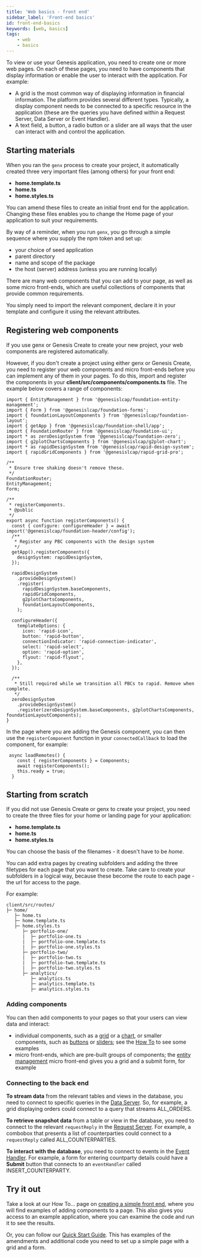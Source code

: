 ```yaml
---
title: 'Web basics - front end'
sidebar_label: 'Front-end basics'
id: front-end-basics
keywords: [web, basics]
tags:
    - web
    - basics
---
```


To view or use your Genesis application, you need to create one or more web pages. On each of these pages, you need to have components that display information or enable the user to interact with the application. For example:
-	A grid is the most common way of displaying information in financial information. The platform provides several different types. Typically, a display component needs to be connected to a specific resource in the application (these are the queries you have defined within a Request Server, Data Server or Event Handler).
-	A text field, a button, a radio button or a slider are all ways that the user can interact with and control the application.



## Starting materials
When you ran the `genx` process to create your project, it automatically created three very important files (among others) for your front end:
-	**home.template.ts**
-	**home.ts**
-	**home.styles.ts**


You can amend these files to create an initial front end for the application. Changing these files enables you to change the Home page of your application to suit your requirements.

By way of a reminder, when you run `genx`, you go through a simple sequence where you supply the npm token and set up:
-	your choice of seed application
-	parent directory
-	name and scope of the package
-	the host (server) address (unless you are running locally)

There are many web components that you can add to your page, as well as some micro front-ends, which are useful collections of components that provide common requirements. 

You simply need to import the relevant component, declare it in your template and configure it using the relevant attributes.

## Registering web components
If you use genx or Genesis Create to create your new project, your web components are registered automatically.

However, if you don't create a project using either genx or Genesis Create, 
you need to register your web components and micro front-ends before you can implement any of them in your pages. To do this, import and register the components in your **client/src/components/components.ts** file. The example below covers a range of components:

```
import { EntityManagement } from '@genesislcap/foundation-entity-management';
import { Form } from '@genesislcap/foundation-forms';
import { foundationLayoutComponents } from '@genesislcap/foundation-layout';
import { getApp } from '@genesislcap/foundation-shell/app';
import { FoundationRouter } from '@genesislcap/foundation-ui';
import * as zeroDesignSystem from '@genesislcap/foundation-zero';
import { g2plotChartsComponents } from '@genesislcap/g2plot-chart';
import * as rapidDesignSystem from '@genesislcap/rapid-design-system';
import { rapidGridComponents } from '@genesislcap/rapid-grid-pro';

/**
 * Ensure tree shaking doesn't remove these.
 */
FoundationRouter;
EntityManagement;
Form;

/**
 * registerComponents.
 * @public
 */
export async function registerComponents() {
  const { configure: configureHeader } = await import('@genesislcap/foundation-header/config');
  /**
   * Register any PBC components with the design system
   */
  getApp().registerComponents({
    designSystem: rapidDesignSystem,
  });

  rapidDesignSystem
    .provideDesignSystem()
    .register(
      rapidDesignSystem.baseComponents,
      rapidGridComponents,
      g2plotChartsComponents,
      foundationLayoutComponents,
    );

  configureHeader({
    templateOptions: {
      icon: 'rapid-icon',
      button: 'rapid-button',
      connectionIndicator: 'rapid-connection-indicator',
      select: 'rapid-select',
      option: 'rapid-option',
      flyout: 'rapid-flyout',
    },
  });

  /**
   * Still required while we transition all PBCs to rapid. Remove when complete.
   */
  zeroDesignSystem
    .provideDesignSystem()
    .register(zeroDesignSystem.baseComponents, g2plotChartsComponents, foundationLayoutComponents);
}
```

In the page where you are adding the Genesis component, you can then use the `registerComponent` function in your `connectedCallback` to load the component, for example:

```
 async loadRemotes() {
    const { registerComponents } = Components;
    await registerComponents();
    this.ready = true;
  }
```

## Starting from scratch
If you did not use Genesis Create or genx to create your project, you need to create the three files for your home or landing page for your application:

-	**home.template.ts**
-	**home.ts**
-	**home.styles.ts**

You can choose the basis of the filenames - it doesn't have to be *home*.

You can add extra pages by creating subfolders and adding the three filetypes for each page that you want to create. Take care to create your subfolders in a logical way, because these become the route to each page - the url for access to the page. 

For example:

```
client/src/routes/
├─ home/
   ├─ home.ts
   ├─ home.template.ts
   ├─ home.styles.ts
      ├─ portfolio-one/
      |  ├─ portfolio-one.ts
      |  ├─ portfolio-one.template.ts
      |  ├─ portfolio-one.styles.ts
      ├─ portfolio-two/
      |  ├─ portfolio-two.ts
      |  ├─ portfolio-two.template.ts
      |  ├─ portfolio-two.styles.ts
      ├─ analytics/
         ├─ analytics.ts
         ├─ analytics.template.ts
         ├─ analytics.styles.ts

```

### Adding components
You can then add components to your pages so that your users can view data and interact:

- individual components, such as a [grid](/web/web-components/grids/grid-pro/grid-pro-intro/) or a [chart](/web/web-components/grids/grid-pro/grid-pro-intro/), or smaller components, such as [buttons](/web/web-components/form/button/) or [sliders](/web/web-components/form/slider/); see the [How To](/how-to/ht-front-end-simple/) to see some examples
- micro front-ends, which are pre-built groups of components; the [entity management](/web/micro-front-ends/foundation-entity-management/) micro front-end gives you a grid and a submit form, for example

### Connecting to the back end
**To stream data** from the relevant tables and views in the database, you need to connect to specific queries in the [Data Server](/server/data-server/introduction/). So, for example, a grid displaying orders could connect to a query that streams ALL_ORDERS.

**To retrieve snapshot data** from a table or view in the database, you need to connect to the relevant `requestReply` in the [Request Server](/server/request-server/introduction/). For example, a combobox that presents a list of counterparties could connect to a `requestReply` called ALL_COUNTERPARTIES.

**To interact with the database**, you need to connect to events in the [Event Handler](/server/event-handler/introduction/). For example, a form for entering countparty details could have a **Submit** button that connects to an `eventHandler` called INSERT_COUNTERPARTY.

## Try it out
Take a look at our How To... page on [creating a simple front end](/how-to/ht-front-end-simple/), where you will find examples of adding components to a page. This also gives you access to an example application, where you can examine the code and run it to see the results.

Or, you can follow our [Quick Start Guide](/getting-started/quick-start/new-project-using-genx/create-a-user-interface/). This has examples of the amendments and additional code you need to set up a simple page with a grid and a form.
